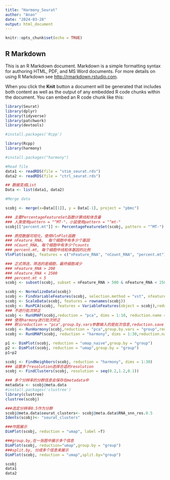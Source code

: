 ```yaml
---
title: "Harmony_Seurat"
author: "Anan"
date: "2024-03-28"
output: html_document
---
```


```r
knitr::opts_chunk$set(echo = TRUE)
```

## R Markdown

This is an R Markdown document. Markdown is a simple formatting syntax for authoring HTML, PDF, and MS Word documents. For more details on using R Markdown see <http://rmarkdown.rstudio.com>.

When you click the **Knit** button a document will be generated that includes both content as well as the output of any embedded R code chunks within the document. You can embed an R code chunk like this:


```r
library(Seurat)
library(dplyr)
library(tidyverse)
library(patchwork)
library(devtools)

```


```r
#install.packages('Rcpp')
```



```r
library(Rcpp)
library(harmony)
```


```r
#install.packages("harmony")
```


```r
#Read file
data1 <- readRDS(file = "stim_seurat.rds")
data2 <- readRDS(file = "ctrl_seurat.rds")
```

```r
## 数据变成List
Data <- list(data1, data2)
```


```r
#Merge data

scobj <- merge(x=Data[[1]], y = Data[-1], project = "pbmc")
```

```r
### 主要PercentageFeatureSet函数计算线粒体含量
### 人类使用pattern = "^MT-"，小鼠使用pattern = "^mt-"
scobj[["percent.mt"]] <- PercentageFeatureSet(scobj, pattern = "^MT-")
```

```r
### 质控数据可视化，使用VlnPlot函数
### nFeature_RNA,  每个细胞中有多少个基因
### nCount_RNA, 每个细胞中有多少个counts
### percent.mt, 每个细胞中线粒体基因的比例
VlnPlot(scobj, features = c("nFeature_RNA", "nCount_RNA", "percent.mt"), ncol = 3)
```


```r
### 正式筛选，筛选的是细胞，最终细胞减少
### nFeature_RNA > 200
### nFeature_RNA < 2500
### percent.mt < 5
scobj <- subset(scobj, subset = nFeature_RNA > 500 & nFeature_RNA < 2500 & percent.mt < 5)
```


```r
scobj <- NormalizeData(scobj)
scobj <- FindVariableFeatures(scobj, selection.method = "vst", nfeatures = 2000)
scobj <- ScaleData(scobj, features = rownames(scobj))
scobj <- RunPCA(scobj, features = VariableFeatures(object = scobj),reduction.name = "pca")
### 不进行批次矫正
scobj <- RunUMAP(scobj,reduction = "pca", dims = 1:10, reduction.name = "umap_naive")
### 使用harmony进行批次矫正
### 默认reduction = "pca",group.by.vars参数输入的是批次信息,reduction.save 是结果保存的名称
scobj <- RunHarmony(scobj,reduction = "pca",group.by.vars = "group",reduction.save = "harmony")
scobj <- RunUMAP(scobj, reduction = "harmony", dims = 1:30,reduction.name = "umap")

p1 <- DimPlot(scobj, reduction = "umap_naive",group.by = "group")
p2 <- DimPlot(scobj, reduction = "umap",group.by = "group")
p1+p2
```


```r
scobj <- FindNeighbors(scobj, reduction = "harmony", dims = 1:30)
### 设置多个resolution选择合适的resolution
scobj <- FindClusters(scobj, resolution = seq(0.2,1.2,0.1))

### 多个分辨率的分群信息会保存在metadata中
metadata <- scobj@meta.data
#install.packages('clustree')
library(clustree)
clustree(scobj)

```

```r
###选定分辨率0.5作为分群
scobj@meta.data$seurat_clusters<- scobj@meta.data$RNA_snn_res.0.5
Idents(scobj)<- "seurat_clusters"

###作图展示
DimPlot(scobj, reduction = "umap", label =T)

###group.by,在一张图中展示多个信息
DimPlot(scobj, reduction="umap",group.by = "group")
###split.by, 分成多个信息来展示
DimPlot(scobj, reduction = "umap",split.by="group")

```

```r
scobj
data1
data2
```

